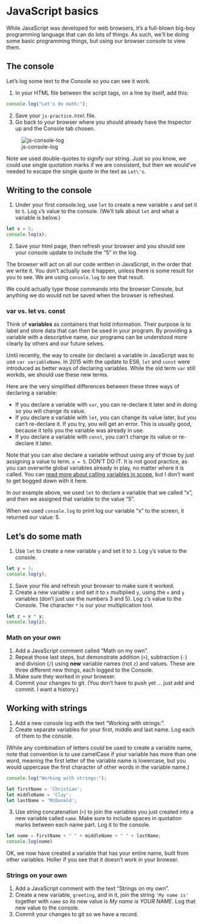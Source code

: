 # JavaScript basics

While JavaScript was developed for web browsers, it's a full-blown big-boy programming language that can do lots of things. As such, we'll be doing some basic programming things, but using our browser console to view them.

## The console

Let's log some text to the Console so you can see it work.

1. In your HTML file between the script tags, on a line by itself, add this:

```js
console.log("Let's do math:");
```

2. Save your `js-practice.html` file.
1. Go back to your browser where you should already have the Inspector up and the Console tab chosen.

![js-console-log](images/js-console-log.png)

Note we used double-quotes to signify our string. Just so you know, we could use single quotation marks if we are consistent, but then we would've needed to escape the single quote in the text as `Let\'s`.

## Writing to the console

1. Under your first console.log, use `let` to create a new variable `x` and set it to `5`. Log `x`'s value to the console. (We'll talk about `let` and what a variable is below.)

```js
let x = 5;
console.log(x);
```

2. Save your html page, then refresh your browser and you should see your console update to include the "5" in the log.

The browser will act on all our code written in JavaScript, in the order that we write it. You don't actually see it happen, unless there is some result for you to see. We are using `console.log` to see that result.

We could actually type those commands into the browser Console, but anything we do would not be saved when the browser is refreshed.

### var vs. let vs. const

Think of **variables** as containers that hold information. Their purpose is to label and store data that can then be used in your program. By providing a variable with a descriptive name, our programs can be understood more clearly by others and our future selves.

Until recently, the way to create (or declare) a variable in JavaScript was to use `var variableName`. In 2015 with the update to ES6, `let` and `const` were introduced as better ways of declaring variables. While the old term `var` still workds, we should use these new terms.

Here are the very simplified differences between these three ways of declaring a variable:

- If you declare a variable with `var`, you can re-declare it later and in doing so you will change its value.
- If you declare a variable with `let`, you can change its value later, but you can't re-declare it. If you try, you will get an error. This is usually good, because it tells you the variable was already in use.
- If you declare a variable with `const`, you can't change its value or re-declare it later.

Note that you can also declare a variable without using any of those by just assigning a value to term. `x = 5`. DON'T DO IT. It is not good practice, as you can overwrite global variables already in play, no matter where it is called. You can [read more about calling variables in scope](https://wesbos.com/javascript-scoping/), but I don't want to get bogged down with it here.

In our example above, we used `let` to declare a variable that we called "x", and then we assigned that variable to the value "5".

When we used `console.log` to print log our variable "x" to the screen, it returned our value: 5.

## Let's do some math

1. Use `let` to create a new variable `y` and set it to `3`. Log `y`'s value to the console.

```js
let y = 3;
console.log(y);
```

1. Save your file and refresh your browser to make sure it worked.
1. Create a new variable `z` and set it to `x` multiplied `y`, using the `x` and `y` variables (don't just use the numbers 3 and 5). Log `z`'s value to the Console. The character `*` is our your multiplication tool.

```js
let z = x * y;
console.log(z);
```

### Math on your own

1. Add a JavaScript comment called "Math on my own".
1. Repeat those last steps, but demonstrate addition (`+`), subtraction (`-`) and division (`/`) using **new** variable names (not `z`) and values. These are three different new things, each logged to the Console.
1. Make sure they worked in your browser.
1. Commit your changes to git. (You don't have to push yet ... just add and commit. I want a history.)

## Working with strings

1. Add a new console log with the text "Working with strings:".
1. Create separate variables for your first, middle and last name. Log each of them to the console.

(While any combination of letters _could_ be used to create a variable name, note that convention is to use camelCase if your variable has more than one word, meaning the first letter of the variable name is lowercase, but you would uppercase the first character of other words in the variable name.)

```js
console.log("Working with strings:");

let firstName = 'Christian';
let middleName = 'Clay';
let lastName = 'McDonald';
```

3. Use string concatenation (`+`) to join the variables you just created into a new variable called `name`. Make sure to include spaces in quotation marks between each name part. Log it to the console.

```js
let name = firstName + " " + middleName + " " + lastName;
console.log(name)
```

OK, we now have created a variable that has your entire name, built from other variables. Holler if you see that it doesn't work in your browser.

### Strings on your own

1. Add a JavaScript comment with the text "Strings on my own".
1. Create a new variable, `greeting`, and in it, join the string `'My name is'` together with `name` so its new value is *My name is YOUR NAME*. Log that new value to the console.
1. Commit your changes to git so we have a record.
